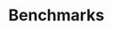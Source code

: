 
# Benchmarks

<div class="grid grid-cols-2 gap-6 mb-4">
    <DocCard
		title="Airflow, Prefect, Temporal and Windmill"
		description="Comparing performance of Airflow, Prefect, Temporal and Windmill for 2 representative usecases"
		href="/docs/misc/benchmarks/competitors"
    />
	<DocCard
		title="Windmill VS AWS Lambda"
		description="Comparing performance of Windmill and AWS Lambda"
		href="/docs/misc/benchmarks/aws_lambda"
	/>
	<DocCard
		title="Blog - Fastest self-hostable open-source workflow engine"
		description="Why is Windmill the fastest self-hostable workflow engine and job processing framework"
		href="/blog/launch-week-1/fastest-workflow-engine"
	/>
</div>